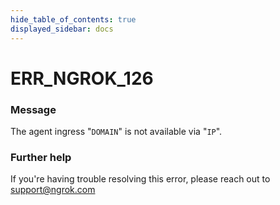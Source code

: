 ```yaml
---
hide_table_of_contents: true
displayed_sidebar: docs
---
```



# ERR_NGROK_126

### Message

The agent ingress "`DOMAIN`" is not available via "`IP`".

<ErrorDetails error="err_ngrok_126" />

### Further help

If you're having trouble resolving this error, please reach out to [support@ngrok.com](mailto:support@ngrok.com?subject=Help%20with%20ERR_NGROK_126)

